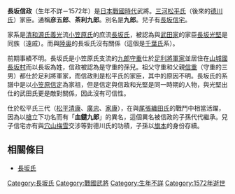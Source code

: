 {{unreferenced|time=2014-04-11T01:15:43+00:00}}
{{japanese|japanese=長坂 信政|kana=ながさか のぶまさ|romaji=Nagasaka Nobumasa}}
'''長坂信政'''（生年不詳－1572年）是[[日本戰國時代|日本戰國時代]]武將。[[三河|三河]][[松平氏|松平氏]]（後來的[[德川氏|德川氏]]）家臣。通稱'''彦五郎'''、'''茶利九郎'''。別名是'''九郎'''。兒子有[[長坂信宅|長坂信宅]]。

家系是[[清和源氏|清和源氏]][[源義光|義光]]流[[小笠原氏|小笠原氏]]的庶流[[長坂氏|長坂氏]]，被認為與[[武田家|武田家]]的家臣[[長坂光堅|長坂光堅]]是同族（遠戚）。而與[[陸奥|陸奥]]的長坂氏沒有關係（這個是[[千葉氏|千葉氏]]系）。

前期事績不明。長坂氏是小笠原氏支流的[[長坂守重|九郎守重]]仕於[[足利將軍家|足利將軍家]]並居住在[[山城國|山城國]][[長坂村|長坂村]]而以長坂為姓，信政被認為是守重的孫兒。祖父守重和父親[[長坂信重|信重]]（守重的三男）都仕於足利將軍家，而信政則是松平氏的家臣，其中的原因不明。長坂氏的系譜中是以[[小笠原信定|小笠原信定]]為家祖，但是信定與信政和光堅是同一時期的人物，與光堅出仕的武田氏更是敵對關係，因此沒有可信性。

仕於松平氏三代（[[松平清康|松平清康]]、[[松平廣忠|廣忠]]、[[松平家康|家康]]），在與[[尾張|尾張]][[織田氏|織田氏]]的戰鬥中相當活躍，因為以[[槍|槍]]立下功名而有「'''血鑓九郎'''」的異名，這個異名被信政的子孫代代繼承。兒子信宅亦有與[[穴山梅雪|穴山梅雪]]交涉等對德川氏的功積，子孫以[[旗本|旗本]]的身份存續。

== 相關條目 ==
*[[長坂氏|長坂氏]]

[[Category:長坂氏|Category:長坂氏]]
[[Category:戰國武將|Category:戰國武將]]
[[Category:生年不詳|Category:生年不詳]]
[[Category:1572年逝世|Category:1572年逝世]]
